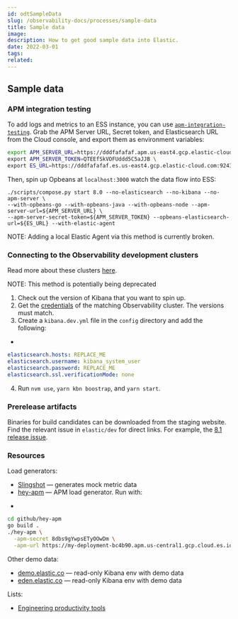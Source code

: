 ---
id: odtSampleData
slug: /observability-docs/processes/sample-data
title: Sample data
image:
description: How to get good sample data into Elastic.
date: 2022-03-01
tags:
related:
---

## Sample data

### APM integration testing

To add logs and metrics to an ESS instance, you can use [`apm-integration-testing`](https://github.com/elastic/apm-integration-testing).
Grab the APM Server URL, Secret token, and Elasticsearch URL from the Cloud console,
and export them as environment variables:

```bash
export APM_SERVER_URL=https://dddfafafaf.apm.us-east4.gcp.elastic-cloud.com \
export APM_SERVER_TOKEN=QTEEfSkVOFUddd5C5aJJB \
export ES_URL=https://dddfafafaf.es.us-east4.gcp.elastic-cloud.com:9243
```

Then, spin up Opbeans at `localhost:3000` watch the data flow into ESS:

```
./scripts/compose.py start 8.0 --no-elasticsearch --no-kibana --no-apm-server \
--with-opbeans-go --with-opbeans-java --with-opbeans-node --apm-server-url=${APM_SERVER_URL} \
--apm-server-secret-token=${APM_SERVER_TOKEN} --opbeans-elasticsearch-url=${ES_URL} --with-elastic-agent
```

NOTE: Adding a local Elastic Agent via this method is currently broken.

### Connecting to the Observability development clusters

Read more about these clusters [here](https://github.com/elastic/observability-dev/blob/main/docs/observability-clusters.md).

NOTE: This method is potentially being deprecated

1. Check out the version of Kibana that you want to spin up.
2. Get the [credentials](https://github.com/elastic/observability-dev/blob/main/docs/observability-clusters.md) of the matching Observability cluster. The versions must match.
3. Create a `kibana.dev.yml` file in the `config` directory and add the following:
+
```yml
elasticsearch.hosts: REPLACE_ME
elasticsearch.username: kibana_system_user
elasticsearch.password: REPLACE_ME
elasticsearch.ssl.verificationMode: none
```

4. Run `nvm use`, `yarn kbn boostrap`, and `yarn start`.

### Prerelease artifacts

Binaries for build candidates can be downloaded from the staging website. Find the relevant issue in `elastic/dev` for direct links.
For example, the [8.1 release issue](https://github.com/elastic/dev/issues/1917).

### Resources

Load generators:

* [Slingshot](https://github.com/elastic/slingshot) — generates mock metric data
* [hey-apm](https://github.com/elastic/hey-apm) — APM load generator. Run with:
+
```bash
cd github/hey-apm
go build .
./hey-apm \
  -apm-secret 8dbs9gYwpsETyOOwDm \
  -apm-url https://my-deployment-bc4b90.apm.us-central1.gcp.cloud.es.io
```

Other demo data:

* [demo.elastic.co](https://demo.elastic.co/) — read-only Kibana env with demo data
* [eden.elastic.co](https://eden.elastic.dev/) — read-only Kibana env with demo data

Lists:

* [Engineering productivity tools](https://github.com/elastic/engineering-productivity)
